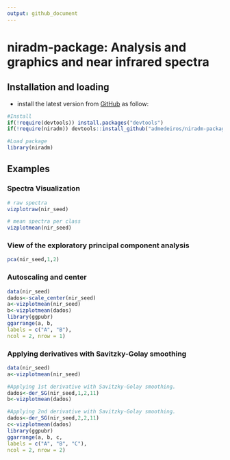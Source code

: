 ```yaml
---
output: github_document
---
```


# niradm-package: Analysis and graphics and near infrared spectra
## Installation and loading
- install the latest version from [GitHub](https://github.com/admedeiros/niradm-package) as follow:
```r
#Install
if(!require(devtools)) install.packages("devtools")
if(!require(niradm)) devtools::install_github("admedeiros/niradm-package")

#Load package
library(niradm)
```

## Examples
### Spectra Visualization
```r
# raw spectra
vizplotraw(nir_seed)
```

```r
# mean spectra per class
vizplotmean(nir_seed)
```
### View of the exploratory principal component analysis
```r
pca(nir_seed,1,2)
```

### Autoscaling and center
```r
data(nir_seed)
dados<-scale_center(nir_seed)
a<-vizplotmean(nir_seed)
b<-vizplotmean(dados)
library(ggpubr)
ggarrange(a, b,
labels = c("A", "B"),
ncol = 2, nrow = 1)
```

### Applying derivatives with Savitzky-Golay smoothing
```r
data(nir_seed)
a<-vizplotmean(nir_seed)

#Applying 1st derivative with Savitzky-Golay smoothing.
dados<-der_SG(nir_seed,1,2,11)
b<-vizplotmean(dados)

#Applying 2nd derivative with Savitzky-Golay smoothing.
dados<-der_SG(nir_seed,2,2,11)
c<-vizplotmean(dados)
library(ggpubr)
ggarrange(a, b, c, 
labels = c("A", "B", "C"),
ncol = 2, nrow = 2)
```

